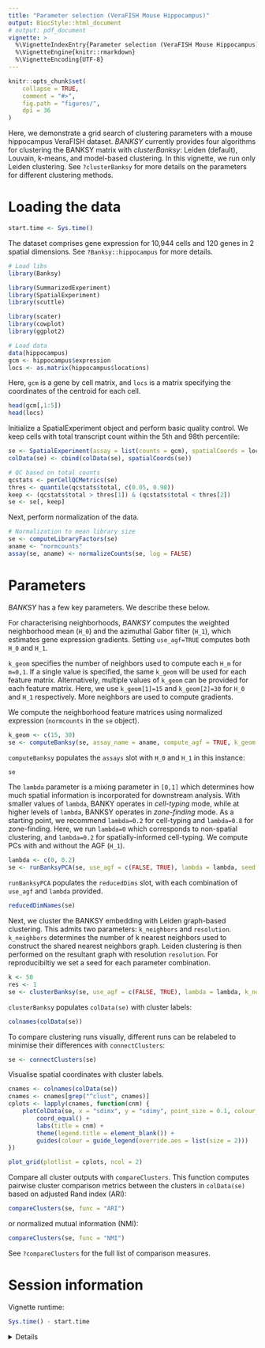 ```yaml
---
title: "Parameter selection (VeraFISH Mouse Hippocampus)"
output: BiocStyle::html_document
# output: pdf_document
vignette: >
  %\VignetteIndexEntry{Parameter selection (VeraFISH Mouse Hippocampus)}
  %\VignetteEngine{knitr::rmarkdown}
  %\VignetteEncoding{UTF-8}
---
```


```r
knitr::opts_chunk$set(
    collapse = TRUE,
    comment = "#>",
    fig.path = "figures/",
    dpi = 36
)
```

Here, we demonstrate a grid search of clustering parameters with a mouse 
hippocampus VeraFISH dataset. *BANKSY* currently provides four algorithms for 
clustering the BANKSY matrix with *clusterBanksy*: Leiden (default), Louvain,
k-means, and model-based clustering. In this vignette, we run only Leiden 
clustering. See `?clusterBanksy` for more details on the parameters for
different clustering methods.

# Loading the data

```r
start.time <- Sys.time()
```

The dataset comprises gene expression for 10,944 cells and 120 genes in 2 
spatial dimensions. See `?Banksy::hippocampus` for more details.

```r
# Load libs
library(Banksy)

library(SummarizedExperiment)
library(SpatialExperiment)
library(scuttle)

library(scater)
library(cowplot)
library(ggplot2)

# Load data
data(hippocampus)
gcm <- hippocampus$expression
locs <- as.matrix(hippocampus$locations)
```

Here, `gcm` is a gene by cell matrix, and `locs` is a matrix specifying the
coordinates of the centroid for each cell.

```r
head(gcm[,1:5])
head(locs)
```

Initialize a SpatialExperiment object and perform basic quality control. We 
keep cells with total transcript count within the 5th and 98th percentile:

```r
se <- SpatialExperiment(assay = list(counts = gcm), spatialCoords = locs)
colData(se) <- cbind(colData(se), spatialCoords(se))

# QC based on total counts
qcstats <- perCellQCMetrics(se)
thres <- quantile(qcstats$total, c(0.05, 0.98))
keep <- (qcstats$total > thres[1]) & (qcstats$total < thres[2])
se <- se[, keep]
```

Next, perform normalization of the data. 

```r
# Normalization to mean library size
se <- computeLibraryFactors(se)
aname <- "normcounts"
assay(se, aname) <- normalizeCounts(se, log = FALSE)
```

# Parameters

*BANKSY* has a few key parameters. We describe these below. 

For characterising neighborhoods, *BANKSY* computes the weighted neighborhood 
mean (`H_0`) and the azimuthal Gabor filter (`H_1`), which estimates gene 
expression gradients. Setting `use_agf=TRUE` computes both `H_0` and `H_1`.

`k_geom` specifies the number of neighbors used to compute each `H_m` for 
`m=0,1`. If a single value is specified, the same `k_geom` will be used 
for each feature matrix. Alternatively, multiple values of `k_geom` can be 
provided for each feature matrix. Here, we use `k_geom[1]=15` and 
`k_geom[2]=30` for `H_0` and `H_1` respectively. More neighbors are used to 
compute gradients.

We compute the neighborhood feature matrices using normalized expression 
(`normcounts` in the `se` object).

```r
k_geom <- c(15, 30)
se <- computeBanksy(se, assay_name = aname, compute_agf = TRUE, k_geom = k_geom)
```

`computeBanksy` populates the `assays` slot with `H_0` and `H_1` in this 
instance:

```r
se
```

The `lambda` parameter is a mixing parameter in `[0,1]` which 
determines how much spatial information is incorporated for downstream analysis. 
With smaller values of `lambda`, BANKY operates in *cell-typing* mode, while at
higher levels of `lambda`, BANKSY operates in *zone-finding* mode. As a 
starting point, we recommend `lambda=0.2` for cell-typing and `lambda=0.8` for
zone-finding. Here, we run `lambda=0` which corresponds to non-spatial 
clustering, and `lambda=0.2` for spatially-informed cell-typing. We compute PCs
with and without the AGF (`H_1`).

```r
lambda <- c(0, 0.2)
se <- runBanksyPCA(se, use_agf = c(FALSE, TRUE), lambda = lambda, seed = 1000)
```

`runBanksyPCA` populates the `reducedDims` slot, with each combination of 
`use_agf` and `lambda` provided. 

```r
reducedDimNames(se)
```

Next, we cluster the BANKSY embedding with Leiden graph-based clustering. This
admits two parameters: `k_neighbors` and `resolution`. `k_neighbors` determines 
the number of k nearest neighbors used to construct the shared nearest 
neighbors graph. Leiden clustering is then performed on the resultant graph 
with resolution `resolution`. For reproducibiltiy we set a seed for each
parameter combination.

```r
k <- 50
res <- 1
se <- clusterBanksy(se, use_agf = c(FALSE, TRUE), lambda = lambda, k_neighbors = k, resolution = res, seed = 1000)
```

`clusterBanksy` populates `colData(se)` with cluster labels:
```r
colnames(colData(se))
```

To compare clustering runs visually, different runs can be relabeled to 
minimise their differences with `connectClusters`:

```r
se <- connectClusters(se)
```

Visualise spatial coordinates with cluster labels.

```r
cnames <- colnames(colData(se))
cnames <- cnames[grep("^clust", cnames)]
cplots <- lapply(cnames, function(cnm) {
    plotColData(se, x = "sdimx", y = "sdimy", point_size = 0.1, colour_by = cnm) +
        coord_equal() +
        labs(title = cnm) +
        theme(legend.title = element_blank()) +
        guides(colour = guide_legend(override.aes = list(size = 2)))
})

plot_grid(plotlist = cplots, ncol = 2)
```

Compare all cluster outputs with `compareClusters`. This function computes 
pairwise cluster comparison metrics between the clusters in `colData(se)` based 
on adjusted Rand index (ARI):

```r
compareClusters(se, func = "ARI")
```

or normalized mutual information (NMI):

```r
compareClusters(se, func = "NMI")
```

See `?compareClusters` for the full list of comparison measures.

# Session information

Vignette runtime:

```r
Sys.time() - start.time
```

<details>

```r
sessionInfo()
```

</details>
